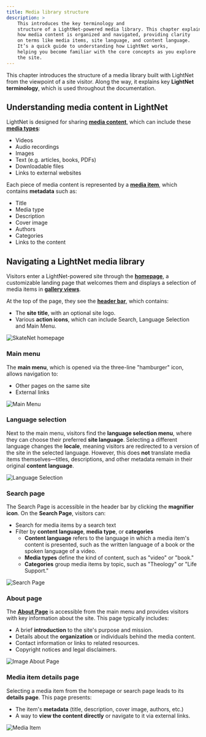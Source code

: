```yaml
---
title: Media library structure
description: > 
    This introduces the key terminology and 
    structure of a LightNet-powered media library. This chapter explains 
    how media content is organized and navigated, providing clarity 
    on terms like media items, site language, and content language. 
    It’s a quick guide to understanding how LightNet works, 
    helping you become familiar with the core concepts as you explore 
    the site.
---
```


This chapter introduces the structure of a media library built with LightNet from the viewpoint of a site visitor. 
Along the way, it explains key **LightNet terminology**, which is used throughout the documentation.

## Understanding media content in LightNet

LightNet is designed for sharing [**media content**](/content/fundamentals/), which can include these [**media types**](/content/media-types):

- Videos
- Audio recordings
- Images
- Text (e.g. articles, books, PDFs)
- Downloadable files
- Links to external websites

Each piece of media content is represented by a [**media item**](/content/media-items), which contains **metadata** such as:

- Title
- Media type
- Description
- Cover image
- Authors
- Categories
- Links to the content

## Navigating a LightNet media library

Visitors enter a LightNet-powered site through the [**homepage**](/build/pages/initialize-homepage), a customizable landing page 
that welcomes them and displays a selection of media items in [**gallery views**](/build/pages/media-gallery-section).

At the top of the page, they see the [**header bar**](/build/configuration/initialize-configuration), which contains:
- The **site title**, with an optional site logo.
- Various **action icons**, which can include Search, Language Selection and Main Menu.

![SkateNet homepage](./images/homepage.webp)

### Main menu

The **main menu**, which is opened via the three-line "hamburger" icon, allows navigation to:
- Other pages on the same site
- External links

![Main Menu](./images/mainmenu.webp)

### Language selection

Next to the main menu, visitors find the **language selection menu**, where they can choose their preferred 
**site language**. Selecting a different language changes the **locale**, meaning visitors are redirected to a version 
of the site in the selected language. However, this does **not** translate media items themselves—titles, descriptions, 
and other metadata remain in their original **content language**.

![Language Selection](./images/languageselect.webp)

### Search page

The Search Page is accessible in the header bar by clicking the **magnifier icon**. On the **Search Page**, visitors can:
- Search for media items by a search text
- Filter by **content language**, **media type**, or **categories**
    - **Content language** refers to the language in which a media item's content is presented, such as the written 
        language of a book or the spoken language of a video.
    - **Media types** define the kind of content, such as "video" or "book."
    - **Categories** group media items by topic, such as "Theology" or "Life Support."

![Search Page](./images/searchpage.webp)

### About page

The [**About Page**](/build/pages/about-page) is accessible from the main menu and provides visitors with key information 
about the site. This page typically includes:

- A brief **introduction** to the site's purpose and mission.
- Details about the **organization** or individuals behind the media content.
- Contact information or links to related resources.
- Copyright notices and legal disclaimers.

![Image About Page](./images/aboutpage.webp)


### Media item details page


Selecting a media item from the homepage or search page leads to its **details page**. This page presents:
- The item's **metadata** (title, description, cover image, authors, etc.)
- A way to **view the content directly** or navigate to it via external links.

![Media Item](./images/mediaitem.webp)
